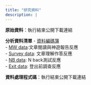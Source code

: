 ```yaml
---
title: "研究資料"
description: |
--- 
```


**原始資料**：執行結束公開下載連結

**分析資料清單**
- [資料編碼簿](https://docs.google.com/spreadsheets/d/12v_Mk6JO0SD92RiWn4_b1We2unHE_bCyR8eE6CzwcFk/edit?usp=sharing)  
- [MW data](MW_rawdata.csv):文章閱讀與神遊報告反應  
- [Survey data](Compre_rawdata.csv): 文章理解作答反應  
- [NB data](NB_rawdata.csv): N back測試反應  
- [Exit data](POST_rawdata.csv): 登出前調查反應  

**資料處理程式碼**：執行結束公開下載連結